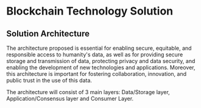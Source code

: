 # Blockchain Technology Solution

## Solution Architecture

The architecture proposed is essential for enabling secure, equitable, and responsible access to humanity's data, as well as for providing secure storage and transmission of data, protecting privacy and data security, and enabling the development of new technologies and applications. Moreover, this architecture is important for fostering collaboration, innovation, and public trust in the use of this data.

The architecture will consist of 3 main layers: Data/Storage layer, Application/Consensus layer and Consumer Layer.

